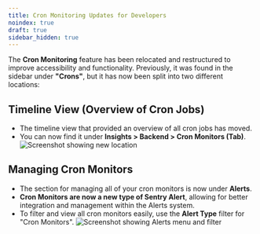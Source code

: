 ```yaml
---
title: Cron Monitoring Updates for Developers
noindex: true
draft: true
sidebar_hidden: true
---
```


The **Cron Monitoring** feature has been relocated and restructured to improve accessibility and functionality. Previously, it was found in the sidebar under **"Crons"**, but it has now been split into two different locations:

## Timeline View (Overview of Cron Jobs)

- The timeline view that provided an overview of all cron jobs has moved.
- You can now find it under **Insights > Backend > Cron Monitors (Tab)**.
  ![Screenshot showing new location](img/crons-as-backend-insights.png)

## Managing Cron Monitors

- The section for managing all of your cron monitors is now under **Alerts**.
- **Cron Monitors are now a new type of Sentry Alert**, allowing for better integration and management within the Alerts system.
- To filter and view all cron monitors easily, use the **Alert Type** filter for "Cron Monitors".
  ![Screenshot showing Alerts menu and filter](img/crons-as-alerts-guide.png)
